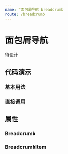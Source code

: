 ```yaml
---
name: ^面包屑导航 breadcrumb
route: /breadcrumb
---
```



# 面包屑导航

待设计

## 代码演示

### 基本用法

<Playground>
  <Breadcrumb 
    list={
      [
        { value: '百度', href: '//www.baidu.com' },
        { value: '谷歌', href: '//www.google.com' },
        { value: '必应' }
      ]
    } 
  />
</Playground>

### 直接调用

<Playground>
  <Breadcrumb>
    <Breadcrumb.Item value="百度" href="//www.baidu.com" />
    <Breadcrumb.Item value="谷歌" href="//www.google.com" />
    <Breadcrumb.Item value="必应" />
  </Breadcrumb>
</Playground>

## 属性

### Breadcrumb

<PropsTable of={Breadcrumb} />

### BreadcrumbItem

<PropsTable of={Breadcrumb.Item} />
